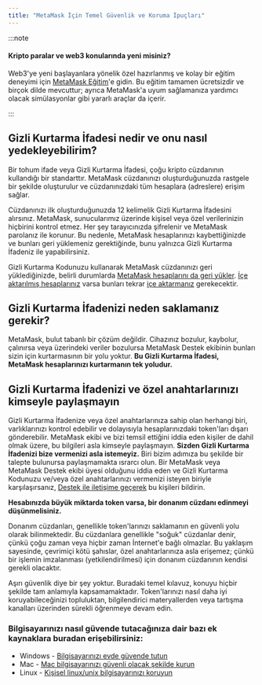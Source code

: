 ```yaml
---
title: "MetaMask İçin Temel Güvenlik ve Koruma İpuçları"
---
```


:::note

#### Kripto paralar ve web3 konularında yeni misiniz?

Web3'ye yeni başlayanlara yönelik özel hazırlanmış ve kolay bir eğitim deneyimi için [MetaMask Eğitim](https://learn.metamask.io/)'e gidin. Bu eğitim tamamen ücretsizdir ve birçok dilde mevcuttur; ayrıca MetaMask'a uyum sağlamanıza yardımcı olacak simülasyonlar gibi yararlı araçlar da içerir.

:::

## Gizli Kurtarma İfadesi nedir ve onu nasıl yedekleyebilirim?

Bir tohum ifade veya Gizli Kurtarma İfadesi, çoğu kripto cüzdanının kullandığı bir standarttır. MetaMask cüzdanınızı oluşturduğunuzda rastgele bir şekilde oluşturulur ve cüzdanınızdaki tüm hesaplara (adreslere) erişim sağlar.

Cüzdanınızı ilk oluşturduğunuzda 12 kelimelik Gizli Kurtarma İfadesini alırsınız. MetaMask, sunucularımız üzerinde kişisel veya özel verilerinizin hiçbirini kontrol etmez. Her şey tarayıcınızda şifrelenir ve MetaMask parolanız ile korunur. Bu nedenle, MetaMask hesaplarınızı kaybettiğinizde ve bunları geri yüklemeniz gerektiğinde, bunu yalnızca Gizli Kurtarma İfadeniz ile yapabilirsiniz.

Gizli Kurtarma Kodunuzu kullanarak MetaMask cüzdanınızı geri yüklediğinizde, belirli durumlarda [MetaMask hesaplarını da geri yükler](https://metamask.zendesk.com/hc/en-us/articles/360015489271). [İçe aktarılmış hesaplarınız](https://metamask.zendesk.com/hc/en-us/articles/360015289932-What-are-imported-accounts-) varsa bunları tekrar [içe aktarmanız](https://metamask.zendesk.com/hc/en-us/articles/360015489331) gerekecektir.

## Gizli Kurtarma İfadenizi neden saklamanız gerekir?

MetaMask, bulut tabanlı bir çözüm değildir. Cihazınız bozulur, kaybolur, çalınırsa veya üzerindeki veriler bozulursa MetaMask Destek ekibinin bunları sizin için kurtarmasının bir yolu yoktur. **Bu Gizli Kurtarma İfadesi, MetaMask hesaplarınızı kurtarmanın tek yoludur.**

## Gizli Kurtarma İfadenizi ve özel anahtarlarınızı kimseyle paylaşmayın

Gizli Kurtarma İfadenize veya özel anahtarlarınıza sahip olan herhangi biri, varlıklarınızı kontrol edebilir ve dolayısıyla hesaplarınızdaki token'ları dışarı gönderebilir. MetaMask ekibi ve bizi temsil ettiğini iddia eden kişiler de dahil olmak üzere, bu bilgileri asla kimseyle paylaşmayın. **Sizden Gizli Kurtarma İfadenizi bize vermenizi asla istemeyiz.** Biri bizim adımıza bu şekilde bir talepte bulunursa paylaşmamakta ısrarcı olun. Bir MetaMask veya MetaMask Destek ekibi üyesi olduğunu iddia eden ve Gizli Kurtarma Kodunuzu ve/veya özel anahtarlarınızı vermenizi isteyen biriyle karşılaşırsanız, [Destek ile iletişime geçerek](https://metamask.zendesk.com/hc/en-us/articles/360058969391) bu kişileri bildirin.

**Hesabınızda büyük miktarda token varsa, bir donanım cüzdanı edinmeyi düşünmelisiniz.**

Donanım cüzdanları, genellikle token'larınızı saklamanın en güvenli yolu olarak bilinmektedir. Bu cüzdanlara genellikle "soğuk" cüzdanlar denir, çünkü çoğu zaman veya hiçbir zaman İnternet'e bağlı olmazlar. Bu yaklaşım sayesinde, çevrimiçi kötü şahıslar, özel anahtarlarınıza asla erişemez; çünkü bir işlemin imzalanması (yetkilendirilmesi) için donanım cüzdanının kendisi gerekli olacaktır.

Aşırı güvenlik diye bir şey yoktur. Buradaki temel kılavuz, konuyu hiçbir şekilde tam anlamıyla kapsamamaktadır. Token'larınızı nasıl daha iyi koruyabileceğinizi topluluktan, bilgilendirici materyallerden veya tartışma kanalları üzerinden sürekli öğrenmeye devam edin.

### Bilgisayarınızı nasıl güvende tutacağınıza dair bazı ek kaynaklara buradan erişebilirsiniz:

- Windows - [Bilgisayarınızı evde güvende tutun](https://support.microsoft.com/en-us/windows/keep-your-computer-secure-at-home-c348f24f-a4f0-de5d-9e4a-e0fc156ab221)
- Mac - [Mac bilgisayarınızı güvenli olacak şekilde kurun](https://support.apple.com/en-in/guide/mac-help/flvlt003/mac)
- Linux - [Kişisel linux/unix bilgisayarınızı koruyun](https://safecomputing.umich.edu/protect-yourself/secure-your-devices/personal-computer/linuxunix)

